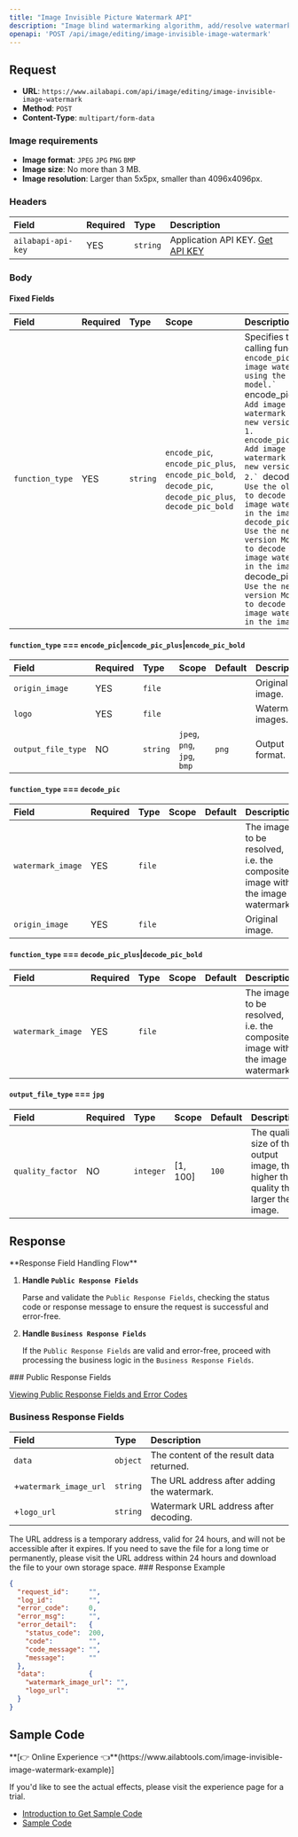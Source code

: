 ```yaml
---
title: "Image Invisible Picture Watermark API"
description: "Image blind watermarking algorithm, add/resolve watermark, add content including image or logo. algorithm service body is divided into two：`encode_pic`, `decode_pic`."
openapi: 'POST /api/image/editing/image-invisible-image-watermark'
---
```


## Request

- **URL**: `https://www.ailabapi.com/api/image/editing/image-invisible-image-watermark`
- **Method**: `POST`
- **Content-Type**: `multipart/form-data`

### Image requirements

- **Image format**: `JPEG` `JPG` `PNG` `BMP`
- **Image size**: No more than 3 MB.
- **Image resolution**: Larger than 5x5px, smaller than 4096x4096px.

### Headers

| Field              | Required | Type     | Description                                        |
|:-------------------|:---------|:---------|:---------------------------------------------------|
| `ailabapi-api-key` | YES      | `string` | Application API KEY. [Get API KEY](/doc/get-api-key) |

### Body

#### Fixed Fields

| Field           | Required | Type     | Scope                                                                                                                                                   | Description                                                                                                                                                                                                                                                                                                                                                                                                                                                                                                                                      |
|:----------------|:---------|:---------|:--------------------------------------------------------------------------------------------------------------------------------------------------------|:-------------------------------------------------------------------------------------------------------------------------------------------------------------------------------------------------------------------------------------------------------------------------------------------------------------------------------------------------------------------------------------------------------------------------------------------------------------------------------------------------------------------------------------------------|
| `function_type` | YES      | `string` | ``encode_pic``, ``encode_pic_plus``, ``encode_pic_bold``, ``decode_pic``, ``decode_pic_plus``, ``decode_pic_bold`` | Specifies the calling function. ``encode_pic`: Add image watermark using the old model.` ``encode_pic_plus`: Add image watermark with new version model 1.` ``encode_pic_bold`: Add image watermark with new version model 2.` ``decode_pic`: Use the old model to decode the image watermark in the image.` ``decode_pic_plus`: Use the new version Model 1 to decode the image watermark in the image.` ``decode_pic_bold`: Use the new version Model 2 to decode the image watermark in the image.` |

#### `function_type` === `encode_pic`|`encode_pic_plus`|`encode_pic_bold`

| Field              | Required | Type     | Scope                                                        | Default | Description       |
|:-------------------|:---------|:---------|:-------------------------------------------------------------|:--------|:------------------|
| `origin_image`     | YES      | `file`   |                                                              |         | Original image.   |
| `logo`             | YES      | `file`   |                                                              |         | Watermark images. |
| `output_file_type` | NO       | `string` | ``jpeg``, ``png``, ``jpg``, ``bmp`` | `png`   | Output format.    |

#### `function_type` === `decode_pic`

| Field             | Required | Type   | Scope | Default | Description                                                                  |
|:------------------|:---------|:-------|:------|:--------|:-----------------------------------------------------------------------------|
| `watermark_image` | YES      | `file` |       |         | The image to be resolved, i.e. the composite image with the image watermark. |
| `origin_image`    | YES      | `file` |       |         | Original image.                                                              |

#### `function_type` === `decode_pic_plus`|`decode_pic_bold`

| Field             | Required | Type   | Scope | Default | Description                                                                  |
|:------------------|:---------|:-------|:------|:--------|:-----------------------------------------------------------------------------|
| `watermark_image` | YES      | `file` |       |         | The image to be resolved, i.e. the composite image with the image watermark. |

#### `output_file_type` === `jpg`

| Field            | Required | Type      | Scope    | Default | Description                                                                        |
|:-----------------|:---------|:----------|:---------|:--------|:-----------------------------------------------------------------------------------|
| `quality_factor` | NO       | `integer` | [1, 100] | `100`   | The quality size of the output image, the higher the quality the larger the image. |

## Response
<Warning>
**Response Field Handling Flow**

1. **Handle `Public Response Fields`**

   Parse and validate the `Public Response Fields`, checking the status code or response message to ensure the request is successful and error-free.

2. **Handle `Business Response Fields`**

   If the `Public Response Fields` are valid and error-free, proceed with processing the business logic in the `Business Response Fields`.
</Warning>
### Public Response Fields

<a href="/doc/response-description" target="_blank">Viewing Public Response Fields and Error Codes</a>

### Business Response Fields

| Field                  | Type     | Description                                 |
|:-----------------------|:---------|:--------------------------------------------|
| `data`                 | `object` | The content of the result data returned.    |
| +`watermark_image_url` | `string` | The URL address after adding the watermark. |
| +`logo_url`            | `string` | Watermark URL address after decoding.       |
<Tip>
The URL address is a temporary address, valid for 24 hours, and will not be accessible after it expires. If you need to save the file for a long time or permanently, please visit the URL address within 24 hours and download the file to your own storage space.
</Tip>
### Response Example

```json
{
  "request_id":     "",
  "log_id":         "",
  "error_code":     0,
  "error_msg":      "",
  "error_detail":   {
    "status_code":  200,
    "code":         "",
    "code_message": "",
    "message":      ""
  },
  "data":           {
    "watermark_image_url": "",
    "logo_url":            ""
  }
}
```

## Sample Code
<Tip>
**[👉 Online Experience 👈**(https://www.ailabtools.com/image-invisible-image-watermark-example)]

If you'd like to see the actual effects, please visit the experience page for a trial.

- [Introduction to Get Sample Code](get-sample-code)
- [Sample Code][PostmanURL]

[PostmanURL]: https://documenter.getpostman.com/view/26387069/2s93JxqgHE#7075d5af-037f-472d-ae1b-348baf0582b6
</Tip>
